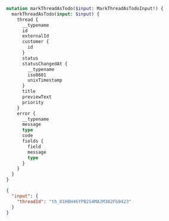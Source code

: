 ```graphql filename="Mutation"
mutation markThreadAsTodo($input: MarkThreadAsTodoInput!) {
  markThreadAsTodo(input: $input) {
    thread {
      __typename
      id
      externalId
      customer {
        id
      }
      status
      statusChangedAt {
        __typename
        iso8601
        unixTimestamp
      }
      title
      previewText
      priority
    }
    error {
      __typename
      message
      type
      code
      fields {
        field
        message
        type
      }
    }
  }
}
```

```json filename="Variables"
{
  "input": {
    "threadId": "th_01H8H46YPB2S4MAJM382FG9423"
  }
}
```

